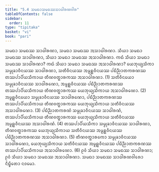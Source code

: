 ```yaml
---
title: "5.4 ᩈᨾᨳᩣᩈᨾᨳᩔᩈᩣᨵᩤᩁᨱᩅᩤᩁ"
tableOfContents: false
sidebar:
  order: 11
type: "tipitaka"
basket: "vi"
book: "pari"
---
```



<DynamicBreadcrumb />

<Division number="299" book="pari">

<Paragraph number="1261" book="pari">
ᩈᨾᨳᩣ ᩈᨾᨳᩔ ᩈᩣᨵᩤᩁᨱᩣ, ᩈᨾᨳᩣ ᩈᨾᨳᩔ ᩋᩈᩣᨵᩤᩁᨱᩣ. ᩈᩥᨿᩣ ᩈᨾᨳᩣ ᩈᨾᨳᩔ ᩈᩣᨵᩤᩁᨱᩣ, ᩈᩥᨿᩣ ᩈᨾᨳᩣ ᩈᨾᨳᩔ ᩋᩈᩣᨵᩤᩁᨱᩣ.
</Paragraph>

<Paragraph number="1262" book="pari">
ᨠᨳᩴ ᩈᩥᨿᩣ ᩈᨾᨳᩣ ᩈᨾᨳᩔ ᩈᩣᨵᩤᩁᨱᩣ? ᨠᨳᩴ ᩈᩥᨿᩣ ᩈᨾᨳᩣ ᩈᨾᨳᩔ ᩋᩈᩣᨵᩤᩁᨱᩣ? ᨿᩮᨽᩩᨿ᩠ᨿᩈᩥᨠᩣ ᩈᨾ᩠ᨾᩩᨡᩣᩅᩥᨶᨿᩔ ᩈᩣᨵᩤᩁᨱᩣ, ᩈᨲᩥᩅᩥᨶᨿᩔ ᩋᨾᩪᩊ᩠ᩉᩅᩥᨶᨿᩔ ᨸᨭᩥᨬ᩠ᨬᩣᨲᨠᩁᨱᩔ ᨲᩔᨸᩣᨸᩥᨿᩈᩥᨠᩣᨿ ᨲᩥᨱᩅᨲ᩠ᨳᩣᩁᨠᩔ ᩋᩈᩣᨵᩤᩁᨱᩣ. (1)
</Paragraph>

<Paragraph number="1263" book="pari">
ᩈᨲᩥᩅᩥᨶᨿᩮᩣ ᩈᨾ᩠ᨾᩩᨡᩣᩅᩥᨶᨿᩔ ᩈᩣᨵᩤᩁᨱᩮᩣ, ᩋᨾᩪᩊ᩠ᩉᩅᩥᨶᨿᩔ ᨸᨭᩥᨬ᩠ᨬᩣᨲᨠᩁᨱᩔ ᨲᩔᨸᩣᨸᩥᨿᩈᩥᨠᩣᨿ ᨲᩥᨱᩅᨲ᩠ᨳᩣᩁᨠᩔ ᨿᩮᨽᩩᨿ᩠ᨿᩈᩥᨠᩣᨿ ᩋᩈᩣᨵᩤᩁᨱᩮᩣ. (2)
</Paragraph>

<Paragraph number="1264" book="pari">
ᩋᨾᩪᩊ᩠ᩉᩅᩥᨶᨿᩮᩣ ᩈᨾ᩠ᨾᩩᨡᩣᩅᩥᨶᨿᩔ ᩈᩣᨵᩤᩁᨱᩮᩣ, ᨸᨭᩥᨬ᩠ᨬᩣᨲᨠᩁᨱᩔ ᨲᩔᨸᩣᨸᩥᨿᩈᩥᨠᩣᨿ ᨲᩥᨱᩅᨲ᩠ᨳᩣᩁᨠᩔ ᨿᩮᨽᩩᨿ᩠ᨿᩈᩥᨠᩣᨿ ᩈᨲᩥᩅᩥᨶᨿᩔ ᩋᩈᩣᨵᩤᩁᨱᩮᩣ. (3)
</Paragraph>

<Paragraph number="1265" book="pari">
ᨸᨭᩥᨬ᩠ᨬᩣᨲᨠᩁᨱᩴ ᩈᨾ᩠ᨾᩩᨡᩣᩅᩥᨶᨿᩔ ᩈᩣᨵᩤᩁᨱᩴ, ᨲᩔᨸᩣᨸᩥᨿᩈᩥᨠᩣᨿ ᨲᩥᨱᩅᨲ᩠ᨳᩣᩁᨠᩔ ᨿᩮᨽᩩᨿ᩠ᨿᩈᩥᨠᩣᨿ ᩈᨲᩥᩅᩥᨶᨿᩔ ᩋᨾᩪᩊ᩠ᩉᩅᩥᨶᨿᩔ ᩋᩈᩣᨵᩤᩁᨱᩴ. (4)
</Paragraph>

<Paragraph number="1266" book="pari">
ᨲᩔᨸᩣᨸᩥᨿᩈᩥᨠᩣ ᩈᨾ᩠ᨾᩩᨡᩣᩅᩥᨶᨿᩔ ᩈᩣᨵᩤᩁᨱᩣ, ᨲᩥᨱᩅᨲ᩠ᨳᩣᩁᨠᩔ ᨿᩮᨽᩩᨿ᩠ᨿᩈᩥᨠᩣᨿ ᩈᨲᩥᩅᩥᨶᨿᩔ ᩋᨾᩪᩊ᩠ᩉᩅᩥᨶᨿᩔ ᨸᨭᩥᨬ᩠ᨬᩣᨲᨠᩁᨱᩔ ᩋᩈᩣᨵᩤᩁᨱᩣ. (5)
</Paragraph>

<Paragraph number="1267" book="pari">
ᨲᩥᨱᩅᨲ᩠ᨳᩣᩁᨠᩮᩣ ᩈᨾ᩠ᨾᩩᨡᩣᩅᩥᨶᨿᩔ ᩈᩣᨵᩤᩁᨱᩮᩣ, ᨿᩮᨽᩩᨿ᩠ᨿᩈᩥᨠᩣᨿ ᩈᨲᩥᩅᩥᨶᨿᩔ ᩋᨾᩪᩊ᩠ᩉᩅᩥᨶᨿᩔ ᨸᨭᩥᨬ᩠ᨬᩣᨲᨠᩁᨱᩔ ᨲᩔᨸᩣᨸᩥᨿᩈᩥᨠᩣᨿ ᩋᩈᩣᨵᩤᩁᨱᩮᩣ. (6)
</Paragraph>

<Paragraph number="1268" book="pari">
ᩑᩅᩴ ᩈᩥᨿᩣ ᩈᨾᨳᩣ ᩈᨾᨳᩔ ᩈᩣᨵᩤᩁᨱᩣ; ᩑᩅᩴ ᩈᩥᨿᩣ ᩈᨾᨳᩣ ᩈᨾᨳᩔ ᩋᩈᩣᨵᩤᩁᨱᩣ.

</Paragraph>
</Division>

<Paragraph number="1269" type="center" book="pari">
ᩈᨾᨳᩣ ᩈᨾᨳᩔ ᩈᩣᨵᩤᩁᨱᩅᩤᩁᩮᩣ ᨶᩥᨭ᩠ᨮᩥᨲᩮᩣ ᨶᩅᨾᩮᩣ.
</Paragraph>